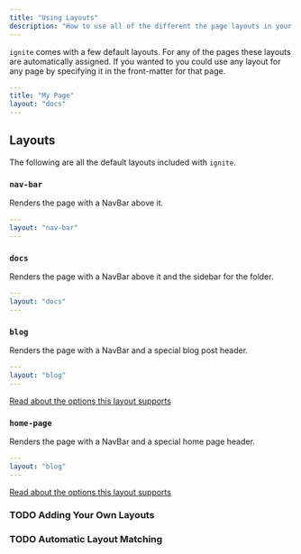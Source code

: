 ```yaml
---
title: "Using Layouts"
description: "How to use all of the different the page layouts in your MDX"
---
```


`ignite` comes with a few default layouts.
For any of the pages these layouts are automatically assigned.
If you wanted to you could use any layout for any page by specifying it in the front-matter for that page.

```yaml
---
title: "My Page"
layout: "docs"
---

```

## Layouts

The following are all the default layouts included with `ignite`.

### `nav-bar`

Renders the page with a NavBar above it.

```yaml
---
layout: "nav-bar"
---

```

### `docs`

Renders the page with a NavBar above it and the sidebar for the folder.

```yaml
---
layout: "docs"
---

```

### `blog`

Renders the page with a NavBar and a special blog post header.

```yaml
---
layout: "blog"
---

```

[Read about the options this layout supports](../features/blog#blog-post-format)

### `home-page`

Renders the page with a NavBar and a special home page header.

```yaml
---
layout: "blog"
---

```

[Read about the options this layout supports](../features/home-page#mdx-features)

### TODO Adding Your Own Layouts

### TODO Automatic Layout Matching
